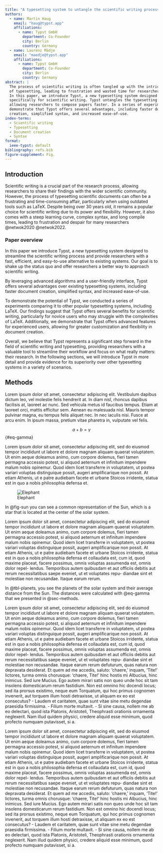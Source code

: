 ```yaml
---
title: "A typesetting system to untangle the scientific writing process"
authors:
  - name: Martin Haug
    email: "haug@typst.app"
    affiliations:
      - name: Typst GmbH
        department: Co-Founder
        city: Berlin
        country: Germany
  - name: Laurenz Mädje
    email: "maedje@typst.app"
    affiliations:
      - name: Typst GmbH
        department: Co-Founder
        city: Berlin
        country: Germany
abstract: |
  The process of scientific writing is often tangled up with the intricacies
  of typesetting, leading to frustration and wasted time for researchers.
  In this paper, we introduce Typst, a new typesetting system designed
  specifically for scientific writing. Typst untangles the typesetting process,
  allowing researchers to compose papers faster. In a series of experiments we
  demonstrate that Typst offers several advantages, including faster document
  creation, simplified syntax, and increased ease-of-use.
index-terms:
  - Scientific writing
  - Typesetting
  - Document creation
  - Syntax
format:
  ieee-typst: default
bibliography: refs.bib
figure-supplement: Fig.
---
```


## Introduction

Scientific writing is a crucial part of the research process, allowing researchers to share their findings with the wider scientific community. However, the process of typesetting scientific documents can often be a frustrating and time-consuming affair, particularly when using outdated tools such as LaTeX. Despite being over 30 years old, it remains a popular choice for scientific writing due to its power and flexibility. However, it also comes with a steep learning curve, complex syntax, and long compile times, leading to frustration and despair for many researchers @netwok2020 @netwok2022.

### Paper overview

In this paper we introduce Typst, a new typesetting system designed to streamline the scientific writing process and provide researchers with a fast, efficient, and easy-to-use alternative to existing systems. Our goal is to shake up the status quo and offer researchers a better way to approach scientific writing.

By leveraging advanced algorithms and a user-friendly interface, Typst offers several advantages over existing typesetting systems, including faster document creation, simplified syntax, and increased ease-of-use.

To demonstrate the potential of Typst, we conducted a series of experiments comparing it to other popular typesetting systems, including LaTeX. Our findings suggest that Typst offers several benefits for scientific writing, particularly for novice users who may struggle with the complexities of LaTeX. Additionally, we demonstrate that Typst offers advanced features for experienced users, allowing for greater customization and flexibility in document creation.

Overall, we believe that Typst represents a significant step forward in the field of scientific writing and typesetting, providing researchers with a valuable tool to streamline their workflow and focus on what really matters: their research. In the following sections, we will introduce Typst in more detail and provide evidence for its superiority over other typesetting systems in a variety of scenarios.

## Methods {#sec-methods}

Lorem ipsum dolor sit amet, consectetur adipiscing elit. Vestibulum dapibus dictum leo, vel molestie felis hendrerit at. In diam nisl, rhoncus dapibus facilisis at, laoreet ac nunc. Sed vehicula metus id faucibus tempus. Etiam at laoreet orci, mattis efficitur sem. Aenean eu malesuada nisl. Mauris tempor pulvinar magna, eu tempus felis aliquet nec. In nec iaculis nisi. Fusce at arcu enim. In ipsum massa, pretium vitae pharetra in, vulputate vel felis.

$$ a + b = \gamma $$ {#eq-gamma}

Lorem ipsum dolor sit amet, consectetur adipiscing elit, sed do eiusmod tempor incididunt ut labore et dolore magnam aliquam quaerat voluptatem. Ut enim aeque doleamus animo, cum corpore dolemus, fieri tamen permagna accessio potest, si aliquod aeternum et infinitum impendere malum nobis opinemur. Quod idem licet transferre in voluptatem, ut postea variari voluptas distinguique possit, augeri amplificarique non possit. At etiam Athenis, ut e patre audiebam facete et urbane Stoicos irridente, statua est in quo a nobis philosophia defensa et.

![Elephant](ieee.png){#fig-sun}

In @fig-sun you can see a common representation of the Sun, which is a star that is located at the center of the solar system.

Lorem ipsum dolor sit amet, consectetur adipiscing elit, sed do eiusmod tempor incididunt ut labore et dolore magnam aliquam quaerat voluptatem. Ut enim aeque doleamus animo, cum corpore dolemus, fieri tamen permagna accessio potest, si aliquod aeternum et infinitum impendere malum nobis opinemur. Quod idem licet transferre in voluptatem, ut postea variari voluptas distinguique possit, augeri amplificarique non possit. At etiam Athenis, ut e patre audiebam facete et urbane Stoicos irridente, statua est in quo a nobis philosophia defensa et collaudata est, cum id, quod maxime placeat, facere possimus, omnis voluptas assumenda est, omnis dolor repel- lendus. Temporibus autem quibusdam et aut officiis debitis aut rerum necessitatibus saepe eveniet, ut et voluptates repu- diandae sint et molestiae non recusandae. Itaque earum rerum.

<!-- #figure(
  caption: [The Planets of the Solar System and Their Average Distance from the Sun],
  placement: top,
  table(
    // Table styling is not mandated by the IEEE. Feel free to adjust these
    // settings and potentially move them into a set rule.
    columns: (6em, auto),
    align: (left, right),
    inset: (x: 8pt, y: 4pt),
    stroke: (x, y) => if y <= 1 { (top: 0.5pt) },
    fill: (x, y) => if y > 0 and calc.rem(y, 2) == 0  { rgb("#efefef") },

    table.header[Planet][Distance (million km)],
    [Mercury], [57.9],
    [Venus], [108.2],
    [Earth], [149.6],
    [Mars], [227.9],
    [Jupiter], [778.6],
    [Saturn], [1,433.5],
    [Uranus], [2,872.5],
    [Neptune], [4,495.1],
  )
) <tab:planets> -->

```{=typst}
// #| label: tbl-planets
// #| tbl-cap: The Planets of the Solar System and Their Average Distance from the Sun
// #| tbl-placement


```


In @tbl-planets, you see the planets of the solar system and their average distance from the Sun.
The distances were calculated with @eq-gamma that we presented in @sec-methods.

Lorem ipsum dolor sit amet, consectetur adipiscing elit, sed do eiusmod tempor incididunt ut labore et dolore magnam aliquam quaerat voluptatem. Ut enim aeque doleamus animo, cum corpore dolemus, fieri tamen permagna accessio potest, si aliquod aeternum et infinitum impendere malum nobis opinemur. Quod idem licet transferre in voluptatem, ut postea variari voluptas distinguique possit, augeri amplificarique non possit. At etiam Athenis, ut e patre audiebam facete et urbane Stoicos irridente, statua est in quo a nobis philosophia defensa et collaudata est, cum id, quod maxime placeat, facere possimus, omnis voluptas assumenda est, omnis dolor repel- lendus. Temporibus autem quibusdam et aut officiis debitis aut rerum necessitatibus saepe eveniet, ut et voluptates repu- diandae sint et molestiae non recusandae. Itaque earum rerum defuturum, quas natura non depravata desiderat. Et quem ad me accedis, saluto: 'chaere,' inquam, 'Tite!' lictores, turma omnis chorusque: 'chaere, Tite!' hinc hostis mi Albucius, hinc inimicus. Sed iure Mucius. Ego autem mirari satis non queo unde hoc sit tam insolens domesticarum rerum fastidium. Non est omnino hic docendi locus; sed ita prorsus existimo, neque eum Torquatum, qui hoc primus cognomen invenerit, aut torquem illum hosti detraxisse, ut aliquam ex eo est consecutus? - Laudem et caritatem, quae sunt vitae sine metu degendae praesidia firmissima. - Filium morte multavit. - Si sine causa, nollem me ab eo delectari, quod ista Platonis, Aristoteli, Theophrasti orationis ornamenta neglexerit. Nam illud quidem physici, credere aliquid esse minimum, quod profecto numquam putavisset, si a.

Lorem ipsum dolor sit amet, consectetur adipiscing elit, sed do eiusmod tempor incididunt ut labore et dolore magnam aliquam quaerat voluptatem. Ut enim aeque doleamus animo, cum corpore dolemus, fieri tamen permagna accessio potest, si aliquod aeternum et infinitum impendere malum nobis opinemur. Quod idem licet transferre in voluptatem, ut postea variari voluptas distinguique possit, augeri amplificarique non possit. At etiam Athenis, ut e patre audiebam facete et urbane Stoicos irridente, statua est in quo a nobis philosophia defensa et collaudata est, cum id, quod maxime placeat, facere possimus, omnis voluptas assumenda est, omnis dolor repel- lendus. Temporibus autem quibusdam et aut officiis debitis aut rerum necessitatibus saepe eveniet, ut et voluptates repu- diandae sint et molestiae non recusandae. Itaque earum rerum defuturum, quas natura non depravata desiderat. Et quem ad me accedis, saluto: 'chaere,' inquam, 'Tite!' lictores, turma omnis chorusque: 'chaere, Tite!' hinc hostis mi Albucius, hinc inimicus. Sed iure Mucius. Ego autem mirari satis non queo unde hoc sit tam insolens domesticarum rerum fastidium. Non est omnino hic docendi locus; sed ita prorsus existimo, neque eum Torquatum, qui hoc primus cognomen invenerit, aut torquem illum hosti detraxisse, ut aliquam ex eo est consecutus? - Laudem et caritatem, quae sunt vitae sine metu degendae praesidia firmissima. - Filium morte multavit. - Si sine causa, nollem me ab eo delectari, quod ista Platonis, Aristoteli, Theophrasti orationis ornamenta neglexerit. Nam illud quidem physici, credere aliquid esse minimum, quod profecto numquam putavisset, si a.
